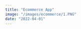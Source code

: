```yaml
---
title: "Ecommerce App"
image: "/images/ecommerce/1.PNG"
date: "2022-04-01"
---
```


<Header
  title="Ecommerce App"
  img="/images/ecommerce/1.PNG"
  alt="Ecommerce Picture"
/>
<List
  tec={["NextJS", "NodeJS", "Redux"]}
  lib={["Mercadopago SDK", "TailwindCSS", "Framer Motion"]}
  year="2022"
  client="Propio"
  website="https://nextjs-ecommerce-aguzzdev.vercel.app/"
  repo="https://github.com/AguzzDev/nextjs-ecommerce"
/>
<Galery
  imgs={[
    "/images/ecommerce/1.PNG",
    "/images/ecommerce/2.PNG",
    "/images/ecommerce/3.PNG",
    "/images/ecommerce/4.PNG",
    "/images/ecommerce/5.PNG",
    "/images/ecommerce/6.PNG",
  ]}
  alt="Ecommerce App"
/>

